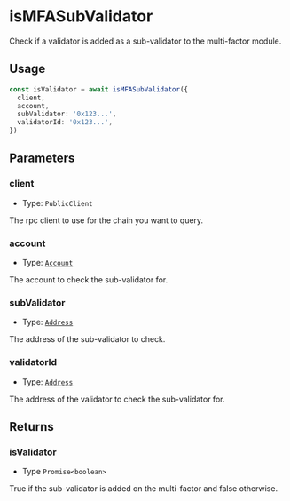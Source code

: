 # isMFASubValidator

Check if a validator is added as a sub-validator to the multi-factor module.

## Usage

```typescript copy
const isValidator = await isMFASubValidator({
  client,
  account,
  subValidator: '0x123...',
  validatorId: '0x123...',
})
```

## Parameters

### client

- Type: `PublicClient`

The rpc client to use for the chain you want to query.

### account

- Type: [`Account`](/module-sdk/glossary/types.mdx#account)

The account to check the sub-validator for.

### subValidator

- Type: [`Address`](https://viem.sh/docs/glossary/types#address)

The address of the sub-validator to check.

### validatorId

- Type: [`Address`](https://viem.sh/docs/glossary/types#address)

The address of the validator to check the sub-validator for.

## Returns

### isValidator

- Type `Promise<boolean>`

True if the sub-validator is added on the multi-factor and false otherwise.
